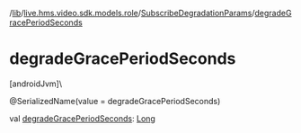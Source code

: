 /[lib](/api-reference/android/v2/home/content)/[live.hms.video.sdk.models.role](../index)/[SubscribeDegradationParams](index)/[degradeGracePeriodSeconds](degrade-grace-period-seconds)

# degradeGracePeriodSeconds

[androidJvm]\

@SerializedName(value = degradeGracePeriodSeconds)

val [degradeGracePeriodSeconds](degrade-grace-period-seconds): [Long](https://kotlinlang.org/api/latest/jvm/stdlib/kotlin/-long/index.html)
